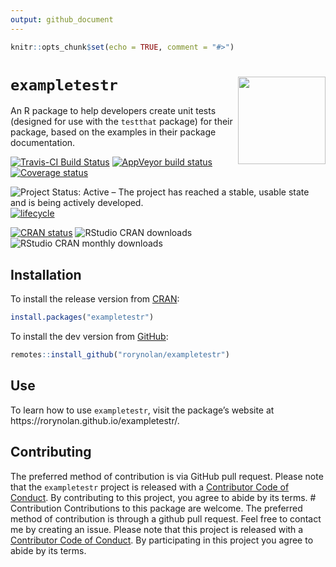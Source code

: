 ```yaml
---
output: github_document
---
```


```r
knitr::opts_chunk$set(echo = TRUE, comment = "#>")
```

# `exampletestr` <img src="man/figures/logo.png" align="right" height=140/>

An R package to help developers create unit tests (designed for use with the `testthat` package) for their package, based on the examples in their package documentation.

[![Travis-CI Build Status](https://travis-ci.org/rorynolan/exampletestr.svg?branch=master)](https://travis-ci.org/rorynolan/exampletestr)
[![AppVeyor build status](https://ci.appveyor.com/api/projects/status/github/rorynolan/exampletestr?branch=master&svg=true)](https://ci.appveyor.com/project/rorynolan/exampletestr)
[![Coverage status](https://codecov.io/gh/rorynolan/exampletestr/branch/master/graph/badge.svg)](https://codecov.io/github/rorynolan/exampletestr?branch=master)

![Project Status: Active – The project has reached a stable, usable state and is being actively developed.](https://www.repostatus.org/badges/latest/active.svg)
[![lifecycle](https://img.shields.io/badge/lifecycle-stable-brightgreen.svg)](https://lifecycle.r-lib.org/articles/stages.html)

[![CRAN status](https://www.r-pkg.org/badges/version/exampletestr)](https://cran.r-project.org/package=exampletestr)
![RStudio CRAN downloads](http://cranlogs.r-pkg.org/badges/grand-total/exampletestr)
![RStudio CRAN monthly downloads](http://cranlogs.r-pkg.org/badges/exampletestr)


## Installation

To install the release version from [CRAN](https://cran.r-project.org/package=exampletestr):
```r
install.packages("exampletestr")
```

To install the dev version from [GitHub](https://github.com/rorynolan/exampletestr):
```r
remotes::install_github("rorynolan/exampletestr")
```


## Use

To learn how to use `exampletestr`, visit the package's website at https://rorynolan.github.io/exampletestr/.


## Contributing
The preferred method of contribution is via GitHub pull request. Please note that the `exampletestr` project is released with a [Contributor Code of Conduct](inst/CODE_OF_CONDUCT.md).
By contributing to this project, you agree to abide by its terms.
# Contribution
Contributions to this package are welcome. The preferred method of contribution is through a github pull request. Feel free to contact me by creating an issue. Please note that this project is released with a [Contributor Code of Conduct](CONDUCT.md). By participating in this project you agree to abide by its terms.
